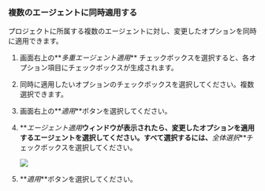 ### 複数のエージェントに同時適用する

プロジェクトに所属する複数のエージェントに対し、変更したオプションを同時に適用できます。

1.  画面右上の**_多重エージェント適用_** チェックボックスを選択すると、各オプション項目にチェックボックスが生成されます。

2.  同時に適用したいオプションのチェックボックスを選択してください。複数選択できます。

3.  画面右上の**_適用_**ボタンを選択してください。

4.  **_エージェント適用_**ウィンドウが表示されたら、変更したオプションを適用するエージェントを選択してください。すべて選択するには、**_全体選択_**チェックボックスを選択してください。

    ![](/img/multiple-apply-agent.png)

5.  **_適用_**ボタンを選択してください。
